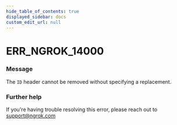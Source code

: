 ```yaml
---
hide_table_of_contents: true
displayed_sidebar: docs
custom_edit_url: null
---
```



# ERR_NGROK_14000

### Message
The `ID` header cannot be removed without specifying a replacement.

### Further help
If you're having trouble resolving this error, please reach out to [support@ngrok.com](mailto:support@ngrok.com?subject=Help%20with%20ERR_NGROK_14000)


<ErrorDetails error='err_ngrok_14000' />
